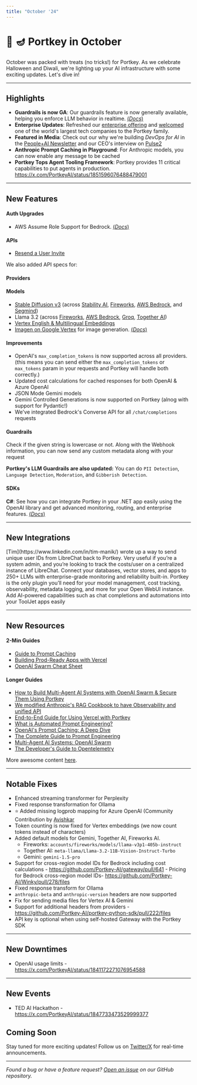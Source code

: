 ```yaml
---
title: "October '24"
---
```


# 🎃 🪔 Portkey in October

October was packed with treats (no tricks!) for Portkey. As we celebrate Halloween and Diwali, we're lighting up your AI infrastructure with some exciting updates. Let's dive in!

---

## Highlights

- **Guardrails is now GA**: Our guardrails feature is now generally available, helping you enforce LLM behavior in realtime. [(*Docs*)](/product/guardrails)
- **Enterprise Updates**: Refreshed our [enterprise offering](https://portkey.ai/docs/product/enterprise-offering) and [welcomed](https://x.com/PortkeyAI/status/1841292805454643393) one of the world's largest tech companies to the Portkey family.
- **Featured in Media**: Check out our why we're building *DevOps for AI* in the [People+AI Newsletter](https://sreeramsridhar.substack.com/p/building-the-devops-for-ai) and our CEO's interview on [Pulse2](https://pulse2.com/portkey-profile-rohit-agarwal-interview/)
- **Anthropic Prompt Caching in Playground**: For Anthropic models, you can now enable any message to be cached
- **Portkey Tops Agent Tooling Framework**: Portkey provides 11 critical capabilities to put agents in production. https://x.com/PortkeyAI/status/1851596076488479001
---

## New Features

#### Auth Upgrades
- AWS Assume Role Support for Bedrock. [(*Docs*)](/product/ai-gateway/virtual-keys/bedrock-amazon-assumed-role)

#### APIs
- [Resend a User Invite](/api-reference/admin-api/control-plane/admin/user-invites/resend-a-user-invite)

We also added API specs for:
<CardGroup cols={3}>
<Card horizontal="true" title="Prompt Completions API" href="/api-reference/inference-api/prompts/prompt-completion"></Card>
<Card horizontal="true" title="Prompt Render API" href="/api-reference/inference-api/prompts/prompt-render"></Card>
<Card horizontal="true" title="Inserting Logs API" href="/api-reference/admin-api/data-plane/logs/insert-a-log"></Card>
</CardGroup>

#### Providers

<CardGroup cols={4}>
<Card title="Lemonfox" href="/integrations/llms/lemon-fox"></Card>
<Card title="Lambda Labs" href="/integrations/llms/lambda"></Card>
<Card title="Dashscope" href="/integrations/llms/dashscope"></Card>
<Card title="Upstage" href="/integrations/llms/upstage"></Card>
<Card title="Github"></Card>
<Card title="vLLM" href="/integrations/llms/vllm"></Card>
</CardGroup>

#### Models
- [Stable Diffusion v3](/api-reference/inference-api/images/create-image) (across [Stability AI](/integrations/llms/stability-ai), [Fireworks](/integrations/llms/fireworks), [AWS Bedrock](/integrations/llms/aws-bedrock), and [Segmind](/integrations/llms/segmind))
- Llama 3.2 (across [Fireworks](/integrations/llms/fireworks), [AWS Bedrock](/integrations/llms/aws-bedrock), [Groq](/integrations/llms/groq), [Together AI](/integrations/llms/together-ai))
- [Vertex English & Multilingual Embeddings](/integrations/llms/vertex-ai#text-embedding-models)
- [Imagen on Google Vertex](https://cloud.google.com/vertex-ai/generative-ai/docs/image/overview) for image generation. [(*Docs*)](/api-reference/inference-api/images/create-image)

#### Improvements
- OpenAI's `max_completion_tokens` is now supported across all providers. (this means you can send either the `max_completion_tokens` or `max_tokens` param in your requests and Portkey will handle both correctly.)
- Updated cost calculations for cached responses for both OpenAI & Azure OpenAI
- JSON Mode Gemini models
- Gemini Controlled Generations is now supported on Portkey (alnog with support for Pydantic!)
- We've integrated Bedrock's Converse API for all `/chat/completions` requests

#### Guardrails
<CardGroup cols={1}>
<Card title="Lowercase Detection">Check if the given string is lowercase or not.</Card>
<Card title="Custom Webhooks">Along with the Webhook information, you can now send any custom metadata along with your request</Card>
</CardGroup>

**Portkey's LLM Guardrails are also updated:**
You can do `PII Detection`, `Language Detection`, `Moderation`, and `Gibberish Detection`.


#### SDKs
**C#**: See how you can integrate Portkey in your .NET app easily using the OpenAI library and get advanced monitoring, routing, and enterprise features. [(*Docs*)](/api-reference/inference-api/sdks/c-sharp)

---

## New Integrations
<CardGroup cols={1}>
<Card title="LibreChat for Portkey" href="https://github.com/timmanik/librechat-for-portkey">[Tim](https://www.linkedin.com/in/tim-manik/) wrote up a way to send unique user IDs from LibreChat back to Portkey. Very useful if you’re a system admin, and you’re looking to track the costs/user on a centralized instance of LibreChat.</Card>
<Card title="MindsDB" href="/integrations/libraries/mindsdb">Connect your databases, vector stores, and apps to 250+ LLMs with enterprise-grade monitoring and reliability built-in.</Card>
<Card tile="OpenWebUI" href="/integrations/libraries/openwebui">Portkey is the only plugin you’ll need for your model management, cost tracking, observability, metadata logging, and more for your Open WebUI instance.</Card>
<Card title="ToolJet" href="/integrations/libraries/tooljet">Add AI-powered capabilities such as chat completions and automations into your ToolJet apps easily</Card>
</CardGroup>

---

## New Resources

#### 2-Min Guides
- [Guide to Prompt Caching](https://x.com/PortkeyAI/status/1843209780627997089)
- [Building Prod-Ready Apps with Vercel](https://x.com/PortkeyAI/status/1844675148609204615)
- [OpenAI Swarm Cheat Sheet](https://x.com/jumbld/status/1846909380354064526)

#### Longer Guides
- [How to Build Multi-Agent AI Systems with OpenAI Swarm & Secure Them Using Portkey](https://www.youtube.com/watch?v=9qLkAEJol9A)
- [We modified Anthropic's RAG Cookbook to have Observability and unified API](https://github.com/Portkey-AI/gateway/blob/main/cookbook/use-cases/Contextual%20Embeddings%20Guide%20Anthropic%2C%20Cohere%2C%20Voyage.ipynb)
- [End-to-End Guide for Using Vercel with Portkey](https://github.com/Portkey-AI/gateway/tree/main/cookbook/integrations/vercel)
- [What is Automated Prompt Engineering?](https://portkey.ai/blog/what-is-automated-prompt-engineering/)
- [OpenAI's Prompt Caching: A Deep Dive](https://portkey.ai/blog/openais-prompt-caching-a-deep-dive/)
- [The Complete Guide to Prompt Engineering](https://portkey.ai/blog/the-complete-guide-to-prompt-engineering/)
- [Multi-Agent AI Systems: OpenAI Swarm](https://portkey.ai/blog/multi-agent-ai-systems-openai-swarm/)
- [The Developer's Guide to Opentelemetry](https://portkey.ai/blog/the-developers-guide-to-opentelemetry-a-real-time-journey-into-observability/)

More awesome content [here](https://portkey.ai/blog).

---

## Notable Fixes
- Enhanced streaming transformer for Perplexity
- Fixed response transformation for Ollama
- ⭐️ Added missing logprob mapping for Azure OpenAI (Community Contribution by [Avishkar](https://www.linkedin.com/in/avishkar-gupta/)
- Token counting is now fixed for Vertex embeddings (we now count tokens instead of characters)
- Added default models for Gemini, Together AI, Fireworks AI.
  - Fireworks: `accounts/fireworks/models/llama-v3p1-405b-instruct`
  - Together AI: `meta-llama/Llama-3.2-11B-Vision-Instruct-Turbo`
  - Gemini: `gemini-1.5-pro`
- Support for cross-region model IDs for Bedrock including cost calculations - https://github.com/Portkey-AI/gateway/pull/641 - Pricing for Bedrock cross-region model IDs- https://github.com/Portkey-AI/Winky/pull/278/files
- Fixed response transform for Ollama
- `anthropic-beta` and `anthropic-version` headers are now supported
- Fix for sending media files for Vertex AI & Gemini
- Support for additional headers from providers - https://github.com/Portkey-AI/portkey-python-sdk/pull/222/files
- API key is optional when using self-hosted Gateway with the Portkey SDK

---

## New Downtimes
- OpenAI usage limits - https://x.com/PortkeyAI/status/1841172271076954588

---

## New Events
- TED AI Hackathon - https://x.com/PortkeyAI/status/1847733473529999377


## Coming Soon
Stay tuned for more exciting updates! Follow us on [Twitter/X](https://x.com/PortkeyAI) for real-time announcements.

---

*Found a bug or have a feature request? [Open an issue](https://github.com/Portkey-AI/gateway/issues) on our GitHub repository.*
